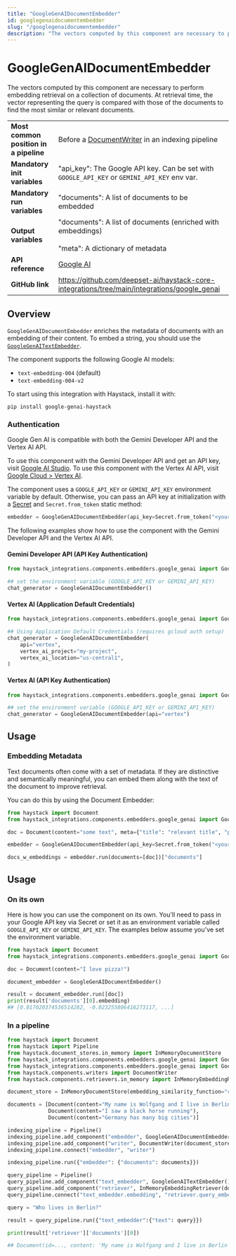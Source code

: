 ```yaml
---
title: "GoogleGenAIDocumentEmbedder"
id: googlegenaidocumentembedder
slug: "/googlegenaidocumentembedder"
description: "The vectors computed by this component are necessary to perform embedding retrieval on a collection of documents. At retrieval time, the vector representing the query is compared with those of the documents to find the most similar or relevant documents."
---
```


# GoogleGenAIDocumentEmbedder

The vectors computed by this component are necessary to perform embedding retrieval on a collection of documents. At retrieval time, the vector representing the query is compared with those of the documents to find the most similar or relevant documents.

|  |  |
| --- | --- |
| **Most common position in a pipeline** | Before a [DocumentWriter](/docs/pipeline-components/writers/documentwriter.mdx) in an indexing pipeline |
| **Mandatory init variables** | "api_key": The Google API key. Can be set with `GOOGLE_API_KEY` or `GEMINI_API_KEY` env var. |
| **Mandatory run variables** | "documents": A list of documents to be embedded |
| **Output variables** | "documents": A list of documents (enriched with embeddings)  <br /> <br />"meta": A dictionary of metadata |
| **API reference** | [Google AI](/reference/integrations-google-genai) |
| **GitHub link** | https://github.com/deepset-ai/haystack-core-integrations/tree/main/integrations/google_genai |

## Overview

`GoogleGenAIDocumentEmbedder` enriches the metadata of documents with an embedding of their content. To embed a string, you should use the [`GoogleGenAITextEmbedder`](googlegenaitextembedder.mdx).

The component supports the following Google AI models:

- `text-embedding-004` (default)
- `text-embedding-004-v2`

To start using this integration with Haystack, install it with:

```shell
pip install google-genai-haystack
```

### Authentication

Google Gen AI is compatible with both the Gemini Developer API and the Vertex AI API.

To use this component with the Gemini Developer API and get an API key, visit [Google AI Studio](https://aistudio.google.com/).
To use this component with the Vertex AI API, visit [Google Cloud > Vertex AI](https://cloud.google.com/vertex-ai).

The component uses a `GOOGLE_API_KEY` or `GEMINI_API_KEY` environment variable by default. Otherwise, you can pass an API key at initialization with a [Secret](../../concepts/secret-management.mdx) and `Secret.from_token` static method:

```python
embedder = GoogleGenAIDocumentEmbedder(api_key=Secret.from_token("<your-api-key>"))
```

The following examples show how to use the component with the Gemini Developer API and the Vertex AI API.

#### Gemini Developer API (API Key Authentication)

```python
from haystack_integrations.components.embedders.google_genai import GoogleGenAIDocumentEmbedder

## set the environment variable (GOOGLE_API_KEY or GEMINI_API_KEY)
chat_generator = GoogleGenAIDocumentEmbedder()
```

#### Vertex AI (Application Default Credentials)

```python
from haystack_integrations.components.embedders.google_genai import GoogleGenAIDocumentEmbedder

## Using Application Default Credentials (requires gcloud auth setup)
chat_generator = GoogleGenAIDocumentEmbedder(
    api="vertex",
    vertex_ai_project="my-project",
    vertex_ai_location="us-central1",
)
```

#### Vertex AI (API Key Authentication)

```python
from haystack_integrations.components.embedders.google_genai import GoogleGenAIDocumentEmbedder

## set the environment variable (GOOGLE_API_KEY or GEMINI_API_KEY)
chat_generator = GoogleGenAIDocumentEmbedder(api="vertex")
```

## Usage

### Embedding Metadata

Text documents often come with a set of metadata. If they are distinctive and semantically meaningful, you can embed them along with the text of the document to improve retrieval.

You can do this by using the Document Embedder:

```python
from haystack import Document
from haystack_integrations.components.embedders.google_genai import GoogleGenAIDocumentEmbedder

doc = Document(content="some text", meta={"title": "relevant title", "page number": 18})

embedder = GoogleGenAIDocumentEmbedder(api_key=Secret.from_token("<your-api-key>"), meta_fields_to_embed=["title"])

docs_w_embeddings = embedder.run(documents=[doc])["documents"]
```

## Usage

### On its own

Here is how you can use the component on its own. You'll need to pass in your Google API key via Secret or set it as an environment variable called `GOOGLE_API_KEY` or `GEMINI_API_KEY`. The examples below assume you've set the environment variable.

```python
from haystack import Document
from haystack_integrations.components.embedders.google_genai import GoogleGenAIDocumentEmbedder

doc = Document(content="I love pizza!")

document_embedder = GoogleGenAIDocumentEmbedder()

result = document_embedder.run([doc])
print(result['documents'][0].embedding)
## [0.017020374536514282, -0.023255806416273117, ...]
```

### In a pipeline

```python
from haystack import Document
from haystack import Pipeline
from haystack.document_stores.in_memory import InMemoryDocumentStore
from haystack_integrations.components.embedders.google_genai import GoogleGenAITextEmbedder
from haystack_integrations.components.embedders.google_genai import GoogleGenAIDocumentEmbedder
from haystack.components.writers import DocumentWriter
from haystack.components.retrievers.in_memory import InMemoryEmbeddingRetriever

document_store = InMemoryDocumentStore(embedding_similarity_function="cosine")

documents = [Document(content="My name is Wolfgang and I live in Berlin"),
             Document(content="I saw a black horse running"),
             Document(content="Germany has many big cities")]

indexing_pipeline = Pipeline()
indexing_pipeline.add_component("embedder", GoogleGenAIDocumentEmbedder())
indexing_pipeline.add_component("writer", DocumentWriter(document_store=document_store))
indexing_pipeline.connect("embedder", "writer")

indexing_pipeline.run({"embedder": {"documents": documents}})

query_pipeline = Pipeline()
query_pipeline.add_component("text_embedder", GoogleGenAITextEmbedder())
query_pipeline.add_component("retriever", InMemoryEmbeddingRetriever(document_store=document_store))
query_pipeline.connect("text_embedder.embedding", "retriever.query_embedding")

query = "Who lives in Berlin?"

result = query_pipeline.run({"text_embedder":{"text": query}})

print(result['retriever']['documents'][0])

## Document(id=..., content: 'My name is Wolfgang and I live in Berlin')
```
